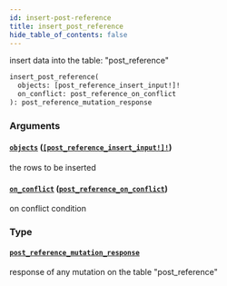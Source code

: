 ```yaml
---
id: insert-post-reference
title: insert_post_reference
hide_table_of_contents: false
---
```


insert data into the table: "post_reference"

```graphql
insert_post_reference(
  objects: [post_reference_insert_input!]!
  on_conflict: post_reference_on_conflict
): post_reference_mutation_response
```

### Arguments

#### [`objects`](#) ([`[post_reference_insert_input!]!`](../inputs/post-reference-insert-input))

the rows to be inserted

#### [`on_conflict`](#) ([`post_reference_on_conflict`](../inputs/post-reference-on-conflict))

on conflict condition

### Type

#### [`post_reference_mutation_response`](../objects/post-reference-mutation-response)

response of any mutation on the table "post_reference"
